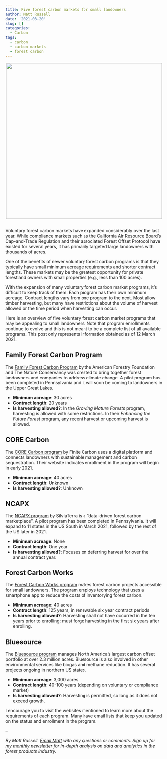 ```yaml
---
title: Five forest carbon markets for small landowners
author: Matt Russell
date: '2021-03-20'
slug: []
categories:
  - Carbon
tags:
  - carbon
  - carbon markets
  - forest carbon
---
```

<center>

![](carbonwksp2.jpg){width="500px"}

</center>

##   
## 

Voluntary forest carbon markets have expanded considerably over the last year. While compliance markets such as the California Air Resource Board’s Cap-and-Trade Regulation and their associated Forest Offset Protocol have existed for several years, it has primarily targeted large landowners with thousands of acres. 

One of the benefits of newer voluntary forest carbon programs is that they typically have small minimum acreage requirements and shorter contract lengths. These markets may be the greatest opportunity for private forestland owners with small properties (e.g., less than 100 acres).

With the expansion of many voluntary forest carbon market programs, it's difficult to keep track of them. Each program has their own minimum acreage. Contract lengths vary from one program to the next. Most allow timber harvesting, but many have restrictions about the volume of harvest allowed or the time period when harvesting can occur. 

Here is an overview of five voluntary forest carbon market programs that may be appealing to small landowners. Note that program enrollments continue to evolve and this is not meant to be a complete list of all available programs. This post only represents information obtained as of 12 March 2021. 

## Family Forest Carbon Program 

The [Family Forest Carbon Program](https://www.forestfoundation.org/family-forest-carbon-program) by the American Forestry Foundation and The Nature Conservancy was created to bring together forest landowners and companies to address climate change. A pilot program has been completed in Pennsylvania and it will soon be coming to landowners in the Upper Great Lakes.  

* **Minimum acreage**: 30 acres
* **Contract length**: 20 years
* **Is harvesting allowed?**: In the *Growing Mature Forests* program, harvesting is allowed with some restrictions. In their *Enhancing the Future Forest* program, any recent harvest or upcoming harvest is allowed.

## CORE Carbon

The [CORE Carbon program](https://corecarbon.com/) by Finite Carbon uses a digital platform and connects landowners with sustainable management and carbon sequestration. Their website indicates enrollment in the program will begin in early 2021. 

* **Minimum acreage**: 40 acres
* **Contract length**: Unknown
* **Is harvesting allowed?**: Unknown

## NCAPX

The [NCAPX program](https://www.silviaterra.com/ncapx) by SilviaTerra is a “data-driven forest carbon marketplace”. A pilot program has been completed in Pennsylvania. It will expand to 11 states in the US South in March 2021, followed by the rest of the US later in 2021.

* **Minimum acreage**: None
* **Contract length**: One year
* **Is harvesting allowed?**: Focuses on deferring harvest for over the annual contract year.

## Forest Carbon Works

The [Forest Carbon Works program](https://forestcarbonworks.org/) makes forest carbon projects accessible for small landowners. The program employs technology that uses a smartphone app to reduce the costs of inventorying forest carbon. 

* **Minimum acreage**: 40 acres
* **Contract length**: 125 years, in renewable six year contract periods
* **Is harvesting allowed?**: Harvesting shall not have occurred in the ten years prior to enrolling; must forgo harvesting in the first six years after enrolling.


## Bluesource

The [Bluesource program](http://www.bluesource.com/services/forest-carbon/) manages North America's largest carbon offset portfolio at over 2.3 million acres. Bluesource is also involved in other environmental services like biogas and methane reduction. It has several projects ongoing in northern US states.

* **Minimum acreage**: 3,000 acres
* **Contract length**: 40-100 years (depending on voluntary or compliance market)
* **Is harvesting allowed?**: Harvesting is permitted, so long as it does not exceed growth.

I encourage you to visit the websites mentioned to learn more about the requirements of each program. Many have email lists that keep you updated on the status and enrollment in the program.  

--

*By Matt Russell. [Email Matt](mailto:matt@arbor-analytics.com) with any questions or comments. Sign up for my [monthly newsletter](https://mailchi.mp/d96897dc0f46/arbor-analytics) for in-depth analysis on data and analytics in the forest products industry.*